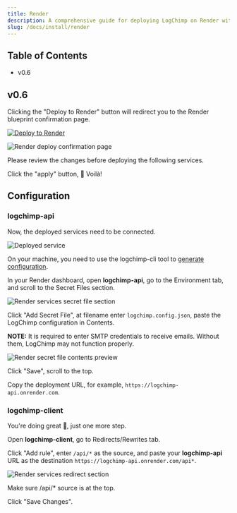 ```yaml
---
title: Render
description: A comprehensive guide for deploying LogChimp on Render with just a click.
slug: /docs/install/render
---
```


## Table of Contents

- v0.6

## v0.6

Clicking the "Deploy to Render" button will redirect you to the Render blueprint confirmation page.

[![Deploy to Render](https://render.com/images/deploy-to-render-button.svg)](https://render.com/deploy?repo=https://github.com/logchimp/deploy-buttons)

![Render deploy confirmation page](../../images/docs/install/render/deploy-confirmation.png)

<Alert type="tip">
  Please review the changes before deploying the following services.
</Alert>

Click the "apply" button, 🎉 Voilà!

## Configuration

### logchimp-api

Now, the deployed services need to be connected.

![Deployed service](../../images/docs/install/render/services-deploy-preview.png)

On your machine, you need to use the logchimp-cli tool to [generate configuration](/docs/cli/config/generate).

In your Render dashboard, open **logchimp-api**, go to the Environment tab, and scroll to the Secret Files section.

![Render services secret file section](../../images/docs/install/render/secret-file-section.png)

Click "Add Secret File", at filename enter `logchimp.config.json`, paste the LogChimp configuration in Contents.

**NOTE:** It is required to enter SMTP credentials to receive emails. Without them, LogChimp may not function properly.

![Render secret file contents preview](../../images/docs/install/render/secret-file-content-preview.png)

Click "Save", scroll to the top.

Copy the deployment URL, for example, `https://logchimp-api.onrender.com`.

### logchimp-client

You're doing great 💪, just one more step.

Open **logchimp-client**, go to Redirects/Rewrites tab.

Click "Add rule", enter `/api/*` as the source, and paste your **logchimp-api** URL as the destination `https://logchimp-api.onrender.com/api*`.

![Render services redirect section](../../images/docs/install/render/services-redirect-section.png)

<Alert type="warning">
  Make sure /api/* source is at the top.
</Alert>

Click "Save Changes".
